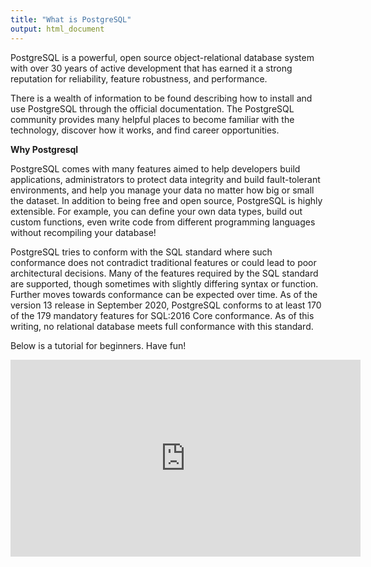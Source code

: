 ```yaml
---
title: "What is PostgreSQL"
output: html_document
---
```


PostgreSQL is a powerful, open source object-relational database system with over 30 years of active development that has earned it a strong reputation for reliability, feature robustness, and performance.

There is a wealth of information to be found describing how to install and use PostgreSQL through the official documentation. The PostgreSQL community provides many helpful places to become familiar with the technology, discover how it works, and find career opportunities. 

**Why Postgresql**

PostgreSQL comes with many features aimed to help developers build applications, administrators to protect data integrity and build fault-tolerant environments, and help you manage your data no matter how big or small the dataset. In addition to being free and open source, PostgreSQL is highly extensible. For example, you can define your own data types, build out custom functions, even write code from different programming languages without recompiling your database!

PostgreSQL tries to conform with the SQL standard where such conformance does not contradict traditional features or could lead to poor architectural decisions. Many of the features required by the SQL standard are supported, though sometimes with slightly differing syntax or function. Further moves towards conformance can be expected over time. As of the version 13 release in September 2020, PostgreSQL conforms to at least 170 of the 179 mandatory features for SQL:2016 Core conformance. As of this writing, no relational database meets full conformance with this standard.

Below is a tutorial for beginners. Have fun!

<iframe width="560" height="315" src="https://www.youtube.com/embed/qw--VYLpxG4" frameborder="0" allowfullscreen></iframe>
